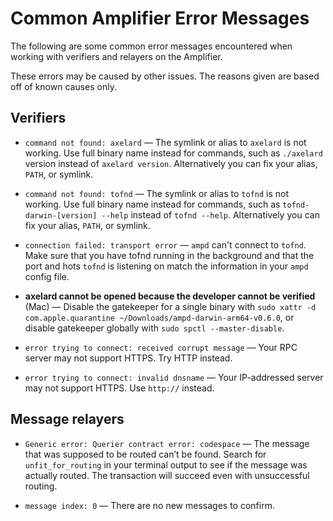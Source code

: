 # Common Amplifier Error Messages


The following are some common error messages encountered when working with verifiers and relayers on the Amplifier.

<Callout type="error">
  These errors may be caused by other issues. The reasons given are based off of known causes only.
</Callout>

## Verifiers

- `command not found: axelard` — The symlink or alias to `axelard` is not working. Use full binary name instead for commands, such as `./axelard` version instead of `axelard version`. Alternatively you can fix your alias, `PATH`, or symlink.

- `command not found: tofnd` — The symlink or alias to `tofnd` is not working. Use full binary name instead for commands, such as `tofnd-darwin-[version] --help` instead of `tofnd --help`.  Alternatively you can fix your alias, `PATH`, or symlink.

- `connection failed: transport error` — `ampd` can't connect to `tofnd`. Make sure that you have tofnd running in the background and that the port and hots `tofnd` is listening on match the information in your `ampd` config file.

- **axelard cannot be opened because the developer cannot be verified** (Mac) — Disable the gatekeeper for a single binary with `sudo xattr -d com.apple.quarantine ~/Downloads/ampd-darwin-arm64-v0.6.0`, or disable gatekeeper globally with `sudo spctl --master-disable`.

- `error trying to connect: received corrupt message` — Your RPC server may not support HTTPS. Try HTTP instead.

- `error trying to connect: invalid dnsname` — Your IP-addressed server may not support HTTPS. Use `http://` instead.

## Message relayers

- `Generic error: Querier contract error: codespace` —  The message that was supposed to be routed can’t be found. Search for `unfit_for_routing` in your terminal output to see if the message was actually routed. The transaction will succeed even with unsuccessful routing.

- `message index: 0` — There are no new messages to confirm.